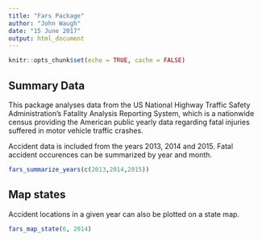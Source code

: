 ```yaml
---
title: "Fars Package"
author: "John Waugh"
date: "15 June 2017"
output: html_document
---
```


```r
knitr::opts_chunk$set(echo = TRUE, cache = FALSE)
```

## Summary Data

This package analyses data from the US National Highway Traffic Safety Administration's Fatality Analysis Reporting System, which is a nationwide census providing the American public yearly data regarding fatal injuries suffered in motor vehicle traffic crashes.

Accident data is included from the years 2013, 2014 and 2015. Fatal accident occurences can be summarized by year and month. 



```r

fars_summarize_years(c(2013,2014,2015))

```

## Map states 

Accident locations in a given year can also be plotted on a state map. 

```r
fars_map_state(6, 2014)
```


